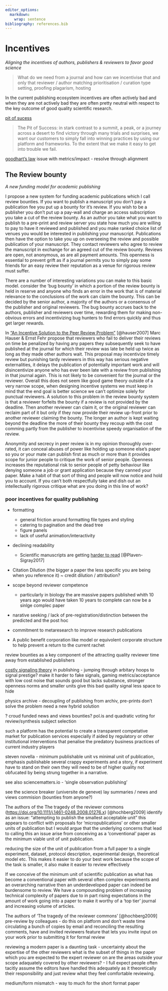 ```yaml
---
editor_options: 
  markdown: 
    wrap: sentence
bibliography: references.bib
---
```


# Incentives

*Aligning the incentives of authors, publishers & reviewers to favor good science*

> What do we need from a journal and how can we incentivise that and only that reviewer / author matching prioritisation / curation type setting, proofing plagarism, hosting

In the current publishing ecosystem incentives are often actively bad and when they are not actively bad they are often pretty neutral with respect to the key outcome of good quality scientific research.

[pit of sucess](https://blog.codinghorror.com/falling-into-the-pit-of-success/)

> The Pit of Success: in stark contrast to a summit, a peak, or a journey across a desert to find victory through many trials and surprises, we want our customers to simply fall into winning practices by using our platform and frameworks.
> To the extent that we make it easy to get into trouble we fail.

[goodhart's law](https://en.wikipedia.org/wiki/Goodhart%27s_law) issue with metrics/impact - resolve through alignment



## The Review bounty

*A new funding model for academic publishing*

I propose a new system for funding academic publications which I call review bounties.
If you want to publish a manuscript you don't pay a publication fee you put up a bounty for it's review.
If you wish to be a publisher you don't put up a pay-wall and charge an access subscription you take a cut of the review bounty.
As an author you take what you want to publish to a pre-print and review server you state how much you are willing to pay to have it reviewed and published and you make ranked choice list of venues you would be interested in publishing your manuscript.
Publications then have the option to take you up on overseeing the review and possible publication of your manuscript.
They contact reviewers who agree to review the manuscript in exchange for an agreed cut of the review bounty.
Reviews are open, not anonymous, as are all payment amounts.
This openness is essential to prevent grift as if a journal permits you to simply pay some friends for an easy review their reputation as a venue for rigorous review must suffer.

There are a number of interesting variations you can make to this basic model.
consider the 'bug bounty' in which a portion of the review bounty is held in reserve and anyone who finds an error in the work that is of material relevance to the conclusions of the work can claim the bounty.
This can be decided by the senior author, a majority of the authors or a consensus of the publisher and original reviewers.
The bug bounty accrues back to the authors, publisher and reviewers over time, rewarding them for making non-obvious errors and incentivizing bug hunters to find errors quickly and thus get larger rewards.

In ["An Incentive Solution to the Peer Review Problem"](https://doi.org/10.1371/journal.pbio.0050107) [@hauser2007] Marc Hauser & Ernst Fehr propose that reviewers who fail to deliver their reviews on time be penalized by having any papers they subsequently seek to have published at the journal for which their review was late be held up twice as long as they made other authors wait.
This proposal may incentivize timely review but punishing tardy reviewers in this way has serious negative externalities, it delays the publication of potentially important work and will disincentivize anyone who has ever been late with a review from publishing in that journal again.
This is not likely to be convenient for the journal or the reviewer.
Overall this does not seem like good game theory outside of a very narrow scope, when designing incentive systems we must keep in mind that the end goal is better science we can't optimize solely for punctual reviewers.
A solution to this problem in the review bounty system is that a reviewer forfeits the bounty if a review is not provided by the deadline.
Then another reviewer can claim it, or the original reviewer can reclaim part of it but only if they now provide their review up-front prior to another reviewer claiming the bounty.
The longer an author is kept waiting beyond the deadline the more of their bounty they recoup with the cost comming partly from the publisher to incentivise speedy organisation of the review.

Anonymity and secrecy in peer review is in my opinion thoroughly over-rated, it can conceal abuses of power like holding up someone else's paper so you or your mate can publish first as much or more than it provides scope for junior people to critique the work of senior people.
Openness increases the reputational risk to senior people of petty behaviour like denying someone a job or grant application because they canned your paper.
Make a habit of that sort of thing and people will now notice and hold you to account.
If you can't both respectfully take and dish out an intellectually rigorous critique what are you doing in this line of work?

### poor incentives for quality publishing

-   formatting

    -   general friction around formatting file types and styling
    -   catering to pagination and the dead tree
    -   figure panels
    -   lack of useful animation/interactivity

-   declining readability

    -   Scientific manuscripts are getting [harder to read](https://doi.org/10.7554/eLife.27725.001) [@Plaven-Sigray2017]

-   Citation Dilution (the bigger a paper the less specific you are being when you reference it) \~ credit dilution / attribution?

-   scope beyond reviewer competence

    -   particularly in biology the are massive papers published whith 10 years ago would have taken 10 years to complete can now be a sinlge complec paper

-   narative seeking / lack of pre-registration/distinction between the predicted and the post hoc

-   commitment to metaresearch to improve research publications

-   A public benefit corporation like model or equivolent corporate structure to help prevent a return to the current rachet

review bounties as a key component of the attracting quality reviewer time away from established publishers

[costly signaling theory](https://en.wikipedia.org/wiki/Costly_signaling_theory_in_evolutionary_psychology) in publishing - jumping through arbitary hoops to signal prestige?
make it harder to fake signals, gaming metrics/acceptance with low cost noise that sounds good but lacks substance, stronger openness norms and smaller units give this bad quality signal less space to hide 

physics archive - decoupling of publishing from archiv, pre-prints don't solve the problem need a new hybrid solution

? croud funded news and views bounties?
pol.is and quadratic voting for review/synthesis subject selection

such a platform has the potential to create a transparent competative market for publication services especially if aided by regulatory or other institutional interventions that penalise the predatory business practices of current industry players

steven novella - minimum publishable unit vs minimal unit of publication, emphasis publishable several crappy experiments and a story, if experiment have to stand on their own they will need to be of higher quality not obfucated by being strung together in a narrative.

see also sciencematters.io - 'single observation publishing'

see the science breaker (universite de geneve) lay summaries / news and views commision (bounties from anyone?)

The authors of the The tragedy of the reviewer commons (<https://doi.org/10.1111/j.1461-0248.2008.01276.x>) [@hochberg2009] identify as an issue: "attempting to publish the smallest acceptable unit" this appears to conflict with proposals for 'micropublications' or other smaller units of publication but I would argue that the underlying concerns that lead to calling this an issue arise from conceiving as a 'conventional' paper as the minimum viable unit of unit publication.

reducing the size of the unit of publication from a full paper to a single experiment, dataset, protocol description, experimental design, theoretical model etc.
This makes it easier to do your best work because the scope of the task is smaller, it also make it easier to review effectively

If we conceive of the minimum unit of scientific publication as what has become a conventional paper with several often complex experiments and an overarching narrative then an underdeveloped paper can indeed be burdensome to review.
We have a compounding problem of increasing technical complexity of papers due to in part rising expectations in the amount of work going into a paper to make it worthy of a 'top tier' journal and increasing volume of articles.

The authors of 'The tragedy of the reviewer commons' [@hochberg2009] pre-review by colleagues - do this on platform and don't waste time circulating a bunch of copies by email and reconciling the resulting comments, have and invited reviewers feature that lets you invite input on your work prior to submitting it for formal review

reviewing a modern paper is a daunting task - uncertainty about the expertise of the other reviewers what is the subset of things in the paper which you are expected to the expert reviewer on are the areas outside your scope adaquately covered by other reviewers?
- I full expect people often tacitly assume the editors have handled this adequately as it theoretically their responsibility and just review what they feel comfortable reviewing.

medium/form mismatch - way to much for the short format paper
